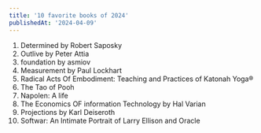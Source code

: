 ```yaml
---
title: '10 favorite books of 2024'
publishedAt: '2024-04-09'
---
```


1. Determined by Robert Saposky
2. Outlive by Peter Attia
3. foundation by asmiov
4. Measurement by Paul Lockhart
5. Radical Acts Of Embodiment: Teaching and Practices of Katonah Yoga®
6. The Tao of Pooh
7. Napolen: A life
8. The Economics OF information Technology by Hal Varian
9. Projections by Karl Deiseroth
10. Softwar: An Intimate Portrait of Larry Ellison and Oracle